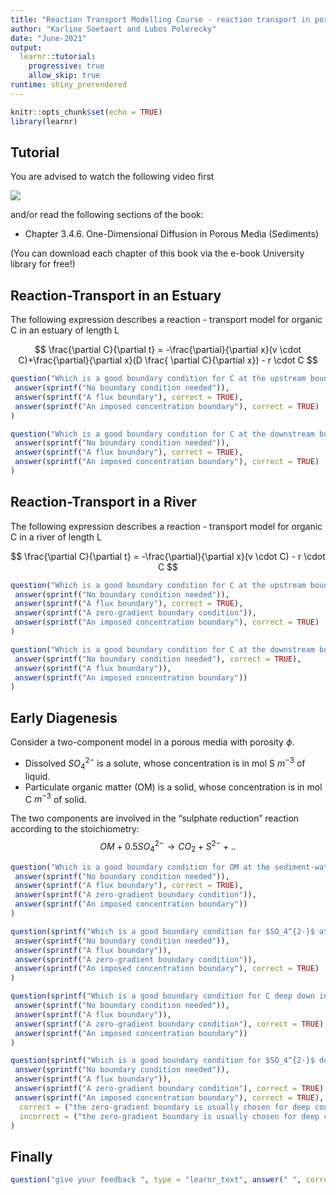 ```yaml
---
title: "Reaction Transport Modelling Course - reaction transport in porous media"
author: "Karline Soetaert and Lubos Polerecky"
date: "June-2021"
output: 
  learnr::tutorial:
    progressive: true
    allow_skip: true
runtime: shiny_prerendered
---
```


```r
knitr::opts_chunk$set(echo = TRUE)
library(learnr)
```

## Tutorial

You are advised to watch the following video first 

![](https://www.youtube.com/watch?v=zAj4m6tGDhQ&list=PLx8PHcDdmF-uD1Pr07TU9SzlhlGpfrxqn&index=14)

and/or read the following sections of the book:

* Chapter 3.4.6. One-Dimensional Diffusion in Porous Media (Sediments)

(You can download each chapter of this book via the e-book University library for free!)

## Reaction-Transport in an Estuary

The following expression describes a reaction - transport model for organic C in an estuary of length L

$$
\frac{\partial C}{\partial t} =  -\frac{\partial}{\partial x}(v \cdot C)+\frac{\partial}{\partial x}(D \frac{ \partial C}{\partial x}) - r \cdot C
$$

```r
question("Which is a good boundary condition for C at the upstream boundary (x=0)?", type = "learnr_checkbox",
 answer(sprintf("No boundary condition needed")),
 answer(sprintf("A flux boundary"), correct = TRUE),
 answer(sprintf("An imposed concentration boundary"), correct = TRUE)
)  
```


```r
question("Which is a good boundary condition for C at the downstream boundary (x=L)?", type = "learnr_checkbox",
 answer(sprintf("No boundary condition needed")),
 answer(sprintf("A flux boundary"), correct = TRUE),
 answer(sprintf("An imposed concentration boundary"), correct = TRUE)
)  
```

## Reaction-Transport in a River

The following expression describes a reaction - transport model for organic C in a river of length L

$$
\frac{\partial C}{\partial t} =  -\frac{\partial}{\partial x}(v \cdot C) - r \cdot C
$$

```r
question("Which is a good boundary condition for C at the upstream boundary (x=0)? '", type = "learnr_checkbox",
 answer(sprintf("No boundary condition needed")),
 answer(sprintf("A flux boundary"), correct = TRUE),
 answer(sprintf("A zero-gradient boundary condition")),
 answer(sprintf("An imposed concentration boundary"), correct = TRUE)
)  
```


```r
question("Which is a good boundary condition for C at the downstream boundary (x=L)?", type = "learnr_checkbox",
 answer(sprintf("No boundary condition needed"), correct = TRUE),
 answer(sprintf("A flux boundary")),
 answer(sprintf("An imposed concentration boundary"))
)  
```

## Early Diagenesis

Consider a two-component model in a porous media with porosity $\phi$. 

* Dissolved $SO_4^{2-}$ is a solute,  whose concentration is in mol S $m^{-3}$ of liquid.
* Particulate organic matter (OM) is a solid, whose concentration is in mol C $m^{-3}$ of solid. 

The two components are involved in the "sulphate reduction" reaction according to the stoichiometry:
$$
OM + 0.5 SO_4^{2-} \rightarrow CO_2 + S^{2-} +..
$$

```r
question("Which is a good boundary condition for OM at the sediment-water interface (x=0)? ", type = "learnr_checkbox",
 answer(sprintf("No boundary condition needed")),
 answer(sprintf("A flux boundary"), correct = TRUE),
 answer(sprintf("A zero-gradient boundary condition")),
 answer(sprintf("An imposed concentration boundary"))
)  
```

```r
question(sprintf("Which is a good boundary condition for $SO_4^{2-}$ at the sediment-water interface (x=0)? "), type = "learnr_checkbox",
 answer(sprintf("No boundary condition needed")),
 answer(sprintf("A flux boundary")),
 answer(sprintf("A zero-gradient boundary condition")),
 answer(sprintf("An imposed concentration boundary"), correct = TRUE)
)  
```

```r
question(sprintf("Which is a good boundary condition for C deep down in the sediment (x=$\\infty$)? "), type = "learnr_checkbox",
 answer(sprintf("No boundary condition needed")),
 answer(sprintf("A flux boundary")),
 answer(sprintf("A zero-gradient boundary condition"), correct = TRUE),
 answer(sprintf("An imposed concentration boundary"))
)  
```

```r
question(sprintf("Which is a good boundary condition for $SO_4^{2-}$ deep down in the sediment (x=$\\infty$)? "), type = "learnr_checkbox",
 answer(sprintf("No boundary condition needed")),
 answer(sprintf("A flux boundary")),
 answer(sprintf("A zero-gradient boundary condition"), correct = TRUE),
 answer(sprintf("An imposed concentration boundary"), correct = TRUE),
  correct = ("the zero-gradient boundary is usually chosen for deep concentrations of solutes in diagenetic models, but sometimes concentrations are imposed, e.g. if there has been a historic buildup of solutes at depth"),
  incorrect = ("the zero-gradient boundary is usually chosen for deep concentrations of solutes in diagenetic models, but sometimes concentrations are imposed, e.g. if there has been a historic buildup of solutes at depth")
)  
```


## Finally

```r
question("give your feedback ", type = "learnr_text", answer(" ", correct=TRUE), correct="thank you", incorrect = "thank you")
```

